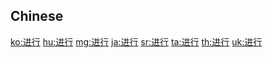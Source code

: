 {{also|進行}}
==Chinese==
{{zh-see|進行}}

[[ko:进行]]
[[hu:进行]]
[[mg:进行]]
[[ja:进行]]
[[sr:进行]]
[[ta:进行]]
[[th:进行]]
[[uk:进行]]